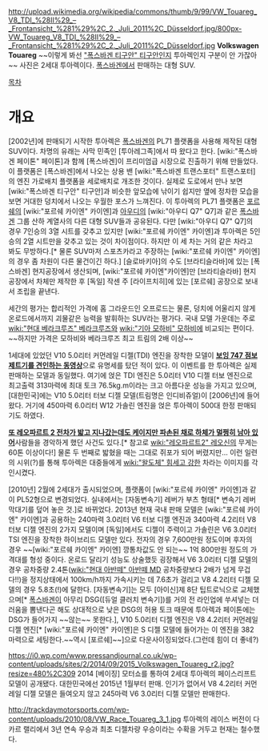 http://upload.wikimedia.org/wikipedia/commons/thumb/9/99/VW_Touareg_V8_TDI_%28II%29_–_Frontansicht_%281%29%2C_2._Juli_2011%2C_Düsseldorf.jpg/800px-VW_Touareg_V8_TDI_%28II%29_–_Frontansicht_%281%29%2C_2._Juli_2011%2C_Düsseldorf.jpg
'''Volkswagen Touareg'''
~~이렇게 봐선 [["폭스바겐 티구안" 티구안]]인지 투아렉인지 구분이 안 가잖아~~ 사진은 2세대 투아렉이다.
[[폭스바겐]]에서 판매하는 대형 SUV.

[[목차]]

= 개요 =
[2002년]에 판매되기 시작한 투아렉은 [[폭스바겐]]의 PL71 플랫폼을 사용해 제작된 대형 SUV이다. 차명의 유래는 사막 민족인 [투아레그족]에서 따 왔다고 한다. [wiki:"폭스바겐 페이톤" 페이톤]과 함께 [폭스바겐]이 프리미엄급 시장으로 진출하기 위해 만들었다. 이 플랫폼은 [폭스바겐]에서 나오는 상용 밴 [wiki:"폭스바겐 트랜스포터" 트랜스포터]의 엔진 가로배치 플랫폼을 세로배치로 개조한 것이다. 실제로 도로에서 만나 보면 [wiki:"폭스바겐 티구안" 티구안]과 비슷한 앞모습에 낚이기 쉽지만 옆에 정차한 모습을 보면 거대한 덩치에서 나오는 우월한 포스가 느껴진다. 이 투아렉의 PL71 플랫폼은 [[포르쉐]]의 [wiki:"포르쉐 카이엔" 카이엔]과 [[아우디]]의 [wiki:"아우디 Q7" Q7]과 같은 [[폭스바겐]] 그룹 산하 계열사의 다른 대형 SUV들과 공유된다. 다만 [wiki:"아우디 Q7" Q7]의 경우 7인승의 3열 시트를 갖추고 있지만 [wiki:"포르쉐 카이엔" 카이엔]과 투아렉은 5인승의 2열 시트만을 갖추고 있는 것이 차이점이다. 하지만 이 세 차는 거의 같은 차라고 봐도 무방하다.[* 물론 SUV마저 스포츠카라고 주장하는 [wiki:"포르쉐 카이엔" 카이엔]의 경우 좀 차원이 다른 물건이긴 하다.] [슬로바키아]의 수도 [브라티슬라바]에 있는 [폭스바겐] 현지공장에서 생산되며, [wiki:"포르쉐 카이엔"카이엔]만 [브라티슬라바] 현지공장에서 차체만 제작한 후 [독일] 작센 주 [라이프치히]에 있는 [포르쉐] 공장으로 보내서 조립을 끝낸다.

세간의 평가는 합리적인 가격에 홈 그라운드인 오프로드는 물론, 덩치에 어울리지 않게 온로드에서까지 괴물같은 능력을 발휘하는 SUV라는 평가다. 국내 모델 가운데는 주로 [[wiki:"현대 베라크루즈" 베라크루즈]]와 [[wiki:"기아 모하비" 모하비]]에 비교되는 편이다. ~~하지만 가격은 모하비와 베라크루즈 최고 트림의 2배 이상~~

1세대에 있었던 V10 5.0리터 커먼레일 디젤(TDI) 엔진을 장착한 모델이 [http://www.youtube.com/watch?v=MOG90IQEbhI#t=20s '''보잉 747 점보 제트기를 견인하는 동영상''']으로 유명세를 탔던 적이 있다. 이 이벤트를 한 투아렉은 실제 판매하는 모델과 동일했다. 여기에 얹은 TDI 엔진은 5.0리터 V10 디젤 터보 엔진으로 최고출력 313마력에 최대 토크 76.5kg.m이라는 크고 아름다운 성능을 가지고 있으며, [대한민국]에는 V10 5.0리터 터보 디젤 모델(트림명은 인디비쥬얼)이 [2006년]에 들어왔다. 거기에 450마력 6.0리터 W12 가솔린 엔진을 얹은 투아렉이 500대 한정 판매되기도 하였다.

'''[http://www.dogdrip.net/1761483 또 레오파르트 2 전차가 밟고 지나갔는데도 케이지만 파손된 채로 하체가 멀쩡히 남아 있어] '''사람들을 경악하게 했던 사건도 있다.[* 참고로 [[wiki:"레오파르트2" 레오신]]의 무게는 60톤 이상이다!] 물론 두 번째로 밟혔을 때는 그대로 쥐포가 되어 버렸지만... 이런 일련의 시위(?)를 통해 투아렉은 대중들에게 [[wiki:"왈도체" 힘세고 강한]] 차라는 이미지를 각인시켰다.

[2010년] 2월에 2세대가 출시되었으며, 플랫폼이 [wiki:"포르쉐 카이엔" 카이엔]과 같이 PL52형으로 변경되었다. 실내에서는 [자동변속기] 레버가 부츠 형태[* 변속기 레버 막대기를 덮어 놓은 것.]로 바뀌었다. 2013년 현재 국내 판매 모델은 [wiki:"포르쉐 카이엔" 카이엔]과 공용하는 240마력 3.0리터 V6 터보 디젤 엔진과 340마력 4.2리터 V8 터보 디젤 엔진의 2가지 모델이며 [독일]에서도 디젤이 주력이고 가솔린은 V6 3.0리터 TSI 엔진을 장착한 하이브리드 모델만 있다. 전자의 경우 7,600만원 정도이며 후자의 경우 ~~[wiki:"포르쉐 카이엔" 카이엔] 깡통차값도 안 되는~~ 1억 800만원 정도의 가격대를 형성 중이다. 온로드 달리기 성능도 상술했듯 굉장해서 V6 3.0리터 디젤 모델의 경우 공차중량 2.4톤([[wiki:"현대 아반떼" 아반떼 MD]] 공차중량보다 2배가 넘게 무겁다!!)을 정지상태에서 100km/h까지 가속시키는 데 7.6초가 걸리고 V8 4.2리터 디젤 모델의 경우 5.8초(!)에 달한다. [자동변속기]는 모두 [아이신]제 8단 팁트로닉으로 교체했으며[* [[폭스바겐]]이 아무리 DSG([듀얼 클러치 변속기])를 거의 전 라인업에 쑤셔넣는 더러움을 뽐낸다곤 해도 상대적으로 낮은 DSG의 허용 토크 때문에 투아렉과 페이톤에는 DSG가 들어가지 ~~않는~~ 못한다.], V10 5.0리터 디젤 엔진은 V8 4.2리터 커먼레일 디젤 엔진[* [wiki:"포르쉐 카이엔" 카이엔]은 S 디젤 모델에 들어가는 이 엔진을 382마력으로 세팅한다.~~역시 [포르쉐]~~]으로 다운사이징되었다.(그런데 힘이 더 좋네?)

https://i0.wp.com/www.pressandjournal.co.uk/wp-content/uploads/sites/2/2014/09/2015_Volkswagen_Touareg_r2.jpg?resize=480%2C309
2014 [베이징] 모터쇼를 통하여 2세대 투아렉의 페이스리프트 모델이 공개됐다. 대한민국에선 2015년 1월부터 판매. 인기가 없어서 V8 4.2리터 커먼레일 디젤 모델은 들여오지 않고 245마력 V6 3.0리터 디젤 모델만 판매한다.

http://trackdaymotorsports.com/wp-content/uploads/2010/08/VW_Race_Touareg_3_1.jpg
투아렉의 레이스 버전이 다카르 랠리에서 3년 연속 우승과 최초 디젤차량 우승이라는 수확을 거두고 현재는 철수했다.
